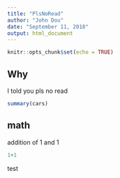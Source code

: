 ```yaml
---
title: "PlsNoRead"
author: "John Dou"
date: "September 11, 2018"
output: html_document
---
```


```r
knitr::opts_chunk$set(echo = TRUE)
```

## Why

I told you pls no read

```r
summary(cars)
```

## math

addition of 1 and 1

```r
1+1
```

test
